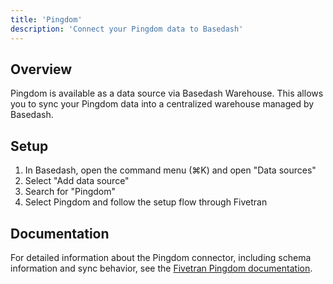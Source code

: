 ```yaml
---
title: 'Pingdom'
description: 'Connect your Pingdom data to Basedash'
---
```


## Overview

Pingdom is available as a data source via Basedash Warehouse. This allows you to sync your Pingdom data into a centralized warehouse managed by Basedash.

## Setup

1. In Basedash, open the command menu (⌘K) and open "Data sources"
2. Select "Add data source"
3. Search for "Pingdom"
4. Select Pingdom and follow the setup flow through Fivetran

## Documentation

For detailed information about the Pingdom connector, including schema information and sync behavior, see the [Fivetran Pingdom documentation](https://fivetran.com/docs/connectors/applications/pingdom).
